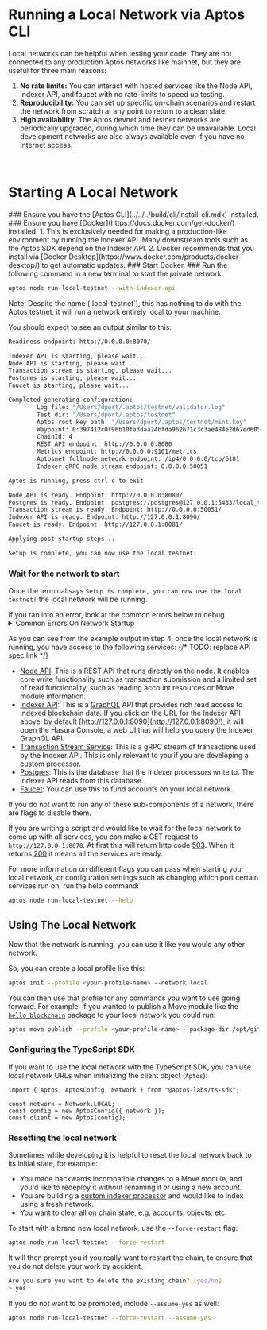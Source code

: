 
# Running a Local Network via Aptos CLI

Local networks can be helpful when testing your code. They are not connected to any production Aptos networks like mainnet, but they are useful for three main reasons:

1. **No rate limits:** You can interact with hosted services like the Node API, Indexer API, and faucet with no rate-limits to speed up testing.
2. **Reproducibility:** You can set up specific on-chain scenarios and restart the network from scratch at any point to return to a clean slate.
3. **High availability**: The Aptos devnet and testnet networks are periodically upgraded, during which time they can be unavailable. Local development networks are also always available even if you have no internet access.
<br/>

# Starting A Local Network

<Steps>
### Ensure you have the [Aptos CLI](../../../build/cli/install-cli.mdx) installed.
### Ensure you have [Docker](https://docs.docker.com/get-docker/) installed.
   1. This is exclusively needed for making a production-like environment by running the Indexer API. Many downstream tools such as the Aptos SDK depend on the Indexer API.
   2. Docker recommends that you install via [Docker Desktop](https://www.docker.com/products/docker-desktop/) to get automatic updates.
### Start Docker.
### Run the following command in a new terminal to start the private network:

```bash filename="Terminal"
aptos node run-local-testnet --with-indexer-api
```

<Callout type="warning">
Note: Despite the name (`local-testnet`), this has nothing to do with the Aptos testnet, it will run a network entirely local to your machine.
</Callout>

You should expect to see an output similar to this:

```bash filename="Terminal"
Readiness endpoint: http://0.0.0.0:8070/

Indexer API is starting, please wait...
Node API is starting, please wait...
Transaction stream is starting, please wait...
Postgres is starting, please wait...
Faucet is starting, please wait...

Completed generating configuration:
        Log file: "/Users/dport/.aptos/testnet/validator.log"
        Test dir: "/Users/dport/.aptos/testnet"
        Aptos root key path: "/Users/dport/.aptos/testnet/mint.key"
        Waypoint: 0:397412c0f96b10fa3daa24bfda962671c3c3ae484e2d67ed60534750e2311f3d
        ChainId: 4
        REST API endpoint: http://0.0.0.0:8080
        Metrics endpoint: http://0.0.0.0:9101/metrics
        Aptosnet fullnode network endpoint: /ip4/0.0.0.0/tcp/6181
        Indexer gRPC node stream endpoint: 0.0.0.0:50051

Aptos is running, press ctrl-c to exit

Node API is ready. Endpoint: http://0.0.0.0:8080/
Postgres is ready. Endpoint: postgres://postgres@127.0.0.1:5433/local_testnet
Transaction stream is ready. Endpoint: http://0.0.0.0:50051/
Indexer API is ready. Endpoint: http://127.0.0.1:8090/
Faucet is ready. Endpoint: http://127.0.0.1:8081/

Applying post startup steps...

Setup is complete, you can now use the local testnet!
```

### Wait for the network to start

Once the terminal says `Setup is complete, you can now use the local testnet!` the local network will be running.

   <Callout type="warning">
   If you ran into an error, look at the common errors below to debug.
   </Callout>

<details>
<summary>Common Errors On Network Startup</summary>

### Address Already In Use

```bash filename="Terminal"
panicked at 'error binding to 0.0.0.0:8080: error creating server listener: Address already in use (os error 48)'
```

This means one of the ports needed by the local network is already in use by another process.

To fix this on Unix systems, you can:

1. Identify the name and PID of the process by running `lsof -i :8080`.
2. Run `kill <pid>` once you know the PID to free up that port.

### Too many open files error

```bash filename="Terminal"
panicked at crates/aptos/src/node/local_testnet/logging.rs:64:10:
called \`Result::unwrap()\` on an \`Err\` value: Os { code: 24, kind: Uncategorized, message: \"Too many open files\" }
```

This means there were too many open files on your system. On many Unix systems you can increase the maximum number of open files by adding something like this to your `.zshrc`:

```bash filename="Terminal"
ulimit -n 32768
```

### Docker is not available

```bash filename="Terminal"
Unexpected error: Failed to apply pre-run steps for Postgres: Docker is not available, confirm it is installed and running. On Linux you may need to use sudo
```

To debug this, try the below fixes:

1. Make sure you have docker installed by running `docker --version`.
2. Ensure the Docker daemon is running by running `docker info` (if this errors saying `Cannot connect to the Docker daemon` Docker is NOT running)
3. Make sure the socket for connecting to Docker is present on your machine in the default location. For example, on Unix systems `/var/run/docker.sock` should exist.
   1. If that file does not exist, open Docker Desktop and enable `Settings -> Advanced -> Allow the default Docker socket to be used.`
   2. Or, you can find where the Docker socket is by running `docker context inspect | grep Host`, then symlink that location to the default location by running `sudo ln -s /Users/dport/.docker/run/docker.sock /var/run/docker.sock`
</details>

As you can see from the example output in step 4, once the local network is running, you have access to the following services:
{/* TODO: replace API spec link */}
- [Node API](../aptos-api-spec.mdx): This is a REST API that runs directly on the node. It enables core write functionality such as transaction submission and a limited set of read functionality, such as reading account resources or Move module information.
- [Indexer API](../../../build/indexer/api.mdx): This is a [GraphQL](https://graphql.org/) API that provides rich read access to indexed blockchain data. If you click on the URL for the Indexer API above, by default [http://127.0.0.1:8090](http://127.0.0.1:8090/), it will open the Hasura Console, a web UI that will help you query the Indexer GraphQL API.
- [Transaction Stream Service](../../../build/indexer/txn-stream.mdx): This is a gRPC stream of transactions used by the Indexer API. This is only relevant to you if you are developing a [custom processor](../../../build/indexer/custom-processors.mdx).
- [Postgres](https://www.postgresql.org/): This is the database that the Indexer processors write to. The Indexer API reads from this database.
- [Faucet](../../glossary.mdx#faucet): You can use this to fund accounts on your local network.

If you do not want to run any of these sub-components of a network, there are flags to disable them.

If you are writing a script and would like to wait for the local network to come up with all services, you can make a GET request to `http://127.0.0.1:8070`. At first this will return http code [503](https://developer.mozilla.org/en-US/docs/Web/HTTP/Status/503). When it returns [200](https://developer.mozilla.org/en-US/docs/Web/HTTP/Status/200) it means all the services are ready.

For more information on different flags you can pass when starting your local network, or configuration settings such as changing which port certain services run on, run the help command:

```bash filename="Terminal"
aptos node run-local-testnet --help
```
</Steps>

## Using The Local Network

Now that the network is running, you can use it like you would any other network.

So, you can create a local profile like this:

```bash filename="Terminal"
aptos init --profile <your-profile-name> --network local
```

You can then use that profile for any commands you want to use going forward. For example, if you wanted to publish a Move module like the [`hello_blockchain`](https://github.com/aptos-labs/aptos-core/tree/main/aptos-move/move-examples/hello_blockchain) package to your local network you could run:

```bash filename="Terminal"
aptos move publish --profile <your-profile-name> --package-dir /opt/git/aptos-core/aptos-move/move-examples/hello_blockchain --named-addresses HelloBlockchain=local
```

### Configuring the TypeScript SDK

If you want to use the local network with the TypeScript SDK, you can use local network URLs when initializing the client object (`Aptos`):

```tsx
import { Aptos, AptosConfig, Network } from "@aptos-labs/ts-sdk";

const network = Network.LOCAL;
const config = new AptosConfig({ network });
const client = new Aptos(config);
```

### Resetting the local network

Sometimes while developing it is helpful to reset the local network back to its initial state, for example:

- You made backwards incompatible changes to a Move module, and you'd like to redeploy it without renaming it or using a new account.
- You are building a [custom indexer processor](https://aptos.dev/indexer/custom-processors/) and would like to index using a fresh network.
- You want to clear all on chain state, e.g. accounts, objects, etc.

To start with a brand new local network, use the `--force-restart` flag:

```bash filename="Terminal"
aptos node run-local-testnet --force-restart
```

It will then prompt you if you really want to restart the chain, to ensure that you do not delete your work by accident.

```bash filename="Terminal"
Are you sure you want to delete the existing chain? [yes/no]
> yes
```

If you do not want to be prompted, include `--assume-yes` as well:

```bash filename="Terminal"
aptos node run-local-testnet --force-restart --assume-yes
```
